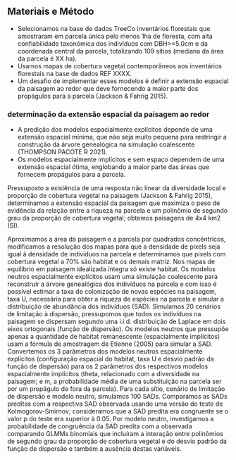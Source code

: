 
## Materiais e Método

- Selecionamos na base de dados TreeCo inventários florestais que amostraram em parcela única pelo menos 1ha de floresta, com alta confiabilidade taxonômica dos indivíduos com DBH>=5.0cm e da coordenada central da parcela, totalizando 109 sítios (mediana da área da parcela é XX ha).  
- Usamos mapas de cobertura vegetal contemporâneos aos inventários florestais na base de dados REF XXXX. 
- Um desafio de implementar esses modelos é definir a extensão espacial da paisagem ao redor que deve fornecendo a maior parte dos propágulos para a parcela (Jackson & Fahrig 2015).

### determinação da extensão espacial da paisagem ao redor 
- A predição dos modelos espacialmente explícitos depende de uma extensão espacial mínima, que não seja muito pequena para restringir a construção da árvore genealógica na simulação coalescente (THOMPSON PACOTE R 2021). 
- Os modelos espacialmente implícitos e sem espaço dependem de uma extensão espacial ótima, englobando a maior parte das áreas que fornecem propágulos para a parcela.



Pressuposto a existência de uma resposta não linear da diversidade local e proporção de cobertura vegetal na paisagem (Jackson & Fahrig 2015), determinamos a extensão espacial da paisagem que maximiza o peso de evidência da relação entre a riqueza na parcela e um polinômio de segundo grau da proporção de cobertura vegetal; obtemos paisagens de 4x4 km2 (SI). 

Aproximamos a área da paisagem e a parcela por quadrados concêntricos, modificamos a resolução dos mapas para que a densidade de pixels seja igual à densidade de indivíduos na parcela e determinamos que pixels com cobertura vegetal a 70% são habitat e os demais matriz. Nos mapas de equilíbrio em paisagem idealizada íntegra só existe habitat. Os modelos neutros espacialmente explícitos usam uma simulação coalescente para reconstruir a árvore genealógica dos indivíduos na parcela e com isso é possível estimar a taxa de colonização de novas espécies na paisagem, taxa U, necessária para obter a riqueza de espécies na parcela e simular a distribuição de abundância dos indivíduos (SAD). Simulamos 20 cenários de limitação à dispersão, pressupomos que todos os indivíduos na paisagem se dispersam segundo uma i.i.d. distribuição de Laplace em dois eixos ortogonais (função de dispersão). Os modelos neutros que pressupõe apenas a quantidade de habitat remanescente (espacialmente implícitos) usam a fórmula de amostragem de Etienne (2005) para simular a SAD. Convertemos os 3 parâmetros dos modelos neutros espacialmente explícitos (configuração espacial do habitat, taxa U e desvio padrão da função de dispersão) para os 2 parâmetros dos respectivos modelos espacialmente implícitos (theta, relacionado com a diversidade na paisagem; e m, a probabilidade média de uma substituição na parcela ser por um propágulo de fora da parcela). Para cada sítio, cenário de limitação de dispersão e modelo neutro, simulamos 100 SADs. Comparamos as SADs preditas com a respectiva SAD observada usando uma versão do teste de Kolmogorov-Smirnov; consideramos que a SAD predita era congruente se o valor p do teste era superior à 0.05. Por modelo neutro, investigamos a probabilidade de congruência da SAD predita com a observada comparando GLMMs binomiais que incluíram a interação entre polinômios de segundo grau da proporção de cobertura vegetal e do desvio padrão da função de dispersão e também a ausência destas variáveis.